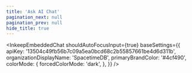 ```yaml
---
title: 'Ask AI Chat'
pagination_next: null
pagination_prev: null
hide_title: true
---
```



<InkeepEmbeddedChat
  shouldAutoFocusInput={true}
  baseSettings={{
    apiKey: '13504c49fb56b7c09a5ea0bcd68c2b55857661be4d6d311b',
    organizationDisplayName: 'SpacetimeDB',
    primaryBrandColor: '#4cf490',
    colorMode: {
      forcedColorMode: 'dark',
    },
  }}
/>
